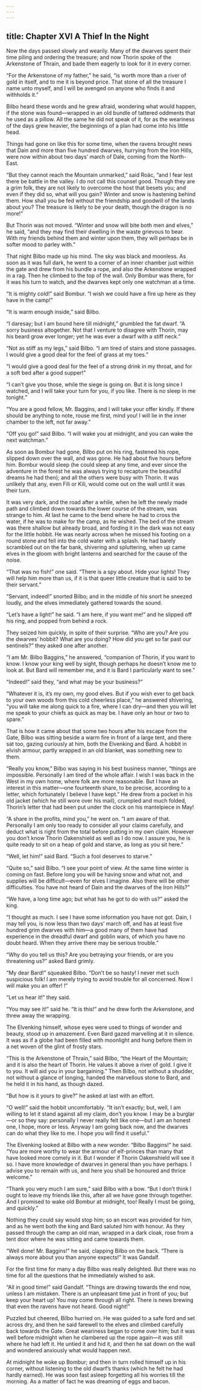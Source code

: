 ```yaml
---
---
---
```

title: Chapter XVI A Thief In the Night
---





Now the days passed slowly and wearily. Many of the dwarves spent their time piling and ordering the treasure; and now Thorin spoke of the Arkenstone of Thrain, and bade them eagerly to look for it in every corner.

“For the Arkenstone of my father,” he said, “is worth more than a river of gold in itself, and to me it is beyond price. That stone of all the treasure I name unto myself, and I will be avenged on anyone who finds it and withholds it.”

Bilbo heard these words and he grew afraid, wondering what would happen, if the stone was found—wrapped in an old bundle of tattered oddments that he used as a pillow. All the same he did not speak of it, for as the weariness of the days grew heavier, the beginnings of a plan had come into his little head.

Things had gone on like this for some time, when the ravens brought news that Dain and more than five hundred dwarves, hurrying from the Iron Hills, were now within about two days’ march of Dale, coming from the North-East.

“But they cannot reach the Mountain unmarked,” said Roäc, “and I fear lest there be battle in the valley. I do not call this counsel good. Though they are a grim folk, they are not likely to overcome the host that besets you; and even if they did so, what will you gain? Winter and snow is hastening behind them. How shall you be fed without the friendship and goodwill of the lands about you? The treasure is likely to be your death, though the dragon is no more!”

But Thorin was not moved. “Winter and snow will bite both men and elves,” he said, “and they may find their dwelling in the waste grievous to bear. With my friends behind them and winter upon them, they will perhaps be in softer mood to parley with.”

That night Bilbo made up his mind. The sky was black and moonless. As soon as it was full dark, he went to a corner of an inner chamber just within the gate and drew from his bundle a rope, and also the Arkenstone wrapped in a rag. Then he climbed to the top of the wall. Only Bombur was there, for it was his turn to watch, and the dwarves kept only one watchman at a time.

“It is mighty cold!” said Bombur. “I wish we could have a fire up here as they have in the camp!”

“It is warm enough inside,” said Bilbo.

“I daresay; but I am bound here till midnight,” grumbled the fat dwarf. “A sorry business altogether. Not that I venture to disagree with Thorin, may his beard grow ever longer; yet he was ever a dwarf with a stiff neck.”

“Not as stiff as my legs,” said Bilbo. “I am tired of stairs and stone passages. I would give a good deal for the feel of grass at my toes.”

“I would give a good deal for the feel of a strong drink in my throat, and for a soft bed after a good supper!”

“I can’t give you those, while the siege is going on. But it is long since I watched, and I will take your turn for you, if you like. There is no sleep in me tonight.”

“You are a good fellow, Mr. Baggins, and I will take your offer kindly. If there should be anything to note, rouse me first, mind you! I will lie in the inner chamber to the left, not far away.”

“Off you go!” said Bilbo. “I will wake you at midnight, and you can wake the next watchman.”

As soon as Bombur had gone, Bilbo put on his ring, fastened his rope, slipped down over the wall, and was gone. He had about five hours before him. Bombur would sleep (he could sleep at any time, and ever since the adventure in the forest he was always trying to recapture the beautiful dreams he had then); and all the others were busy with Thorin. It was unlikely that any, even Fili or Kili, would come out on the wall until it was their turn.

It was very dark, and the road after a while, when he left the newly made path and climbed down towards the lower course of the stream, was strange to him. At last he came to the bend where he had to cross the water, if he was to make for the camp, as he wished. The bed of the stream was there shallow but already broad, and fording it in the dark was not easy for the little hobbit. He was nearly across when he missed his footing on a round stone and fell into the cold water with a splash. He had barely scrambled out on the far bank, shivering and spluttering, when up came elves in the gloom with bright lanterns and searched for the cause of the noise.

“That was no fish!” one said. “There is a spy about. Hide your lights! They will help him more than us, if it is that queer little creature that is said to be their servant.”

“Servant, indeed!” snorted Bilbo; and in the middle of his snort he sneezed loudly, and the elves immediately gathered towards the sound.

“Let’s have a light!” he said. “I am here, if you want me!” and he slipped off his ring, and popped from behind a rock.

They seized him quickly, in spite of their surprise. “Who are you? Are you the dwarves’ hobbit? What are you doing? How did you get so far past our sentinels?” they asked one after another.

“I am Mr. Bilbo Baggins,” he answered, “companion of Thorin, if you want to know. I know your king well by sight, though perhaps he doesn’t know me to look at. But Bard will remember me, and it is Bard I particularly want to see.”

“Indeed!” said they, “and what may be your business?”

“Whatever it is, it’s my own, my good elves. But if you wish ever to get back to your own woods from this cold cheerless place,” he answered shivering, “you will take me along quick to a fire, where I can dry—and then you will let me speak to your chiefs as quick as may be. I have only an hour or two to spare.”



That is how it came about that some two hours after his escape from the Gate, Bilbo was sitting beside a warm fire in front of a large tent, and there sat too, gazing curiously at him, both the Elvenking and Bard. A hobbit in elvish armour, partly wrapped in an old blanket, was something new to them.

“Really you know,” Bilbo was saying in his best business manner, “things are impossible. Personally I am tired of the whole affair. I wish I was back in the West in my own home, where folk are more reasonable. But I have an interest in this matter—one fourteenth share, to be precise, according to a letter, which fortunately I believe I have kept.” He drew from a pocket in his old jacket (which he still wore over his mail), crumpled and much folded, Thorin’s letter that had been put under the clock on his mantelpiece in May!

“A share in the profits, mind you,” he went on. “I am aware of that. Personally I am only too ready to consider all your claims carefully, and deduct what is right from the total before putting in my own claim. However you don’t know Thorin Oakenshield as well as I do now. I assure you, he is quite ready to sit on a heap of gold and starve, as long as you sit here.”

“Well, let him!” said Bard. “Such a fool deserves to starve.”

“Quite so,” said Bilbo. “I see your point of view. At the same time winter is coming on fast. Before long you will be having snow and what not, and supplies will be difficult—even for elves I imagine. Also there will be other difficulties. You have not heard of Dain and the dwarves of the Iron Hills?”

“We have, a long time ago; but what has he got to do with us?” asked the king.

“I thought as much. I see I have some information you have not got. Dain, I may tell you, is now less than two days’ march off, and has at least five hundred grim dwarves with him—a good many of them have had experience in the dreadful dwarf and goblin wars, of which you have no doubt heard. When they arrive there may be serious trouble.”

“Why do you tell us this? Are you betraying your friends, or are you threatening us?” asked Bard grimly.

“My dear Bard!” squeaked Bilbo. “Don’t be so hasty! I never met such suspicious folk! I am merely trying to avoid trouble for all concerned. Now I will make you an offer! !”

“Let us hear it!” they said.

“You may see it!” said he. “It is this!” and he drew forth the Arkenstone, and threw away the wrapping.

The Elvenking himself, whose eyes were used to things of wonder and beauty, stood up in amazement. Even Bard gazed marvelling at it in silence. It was as if a globe had been filled with moonlight and hung before them in a net woven of the glint of frosty stars.

“This is the Arkenstone of Thrain,” said Bilbo, “the Heart of the Mountain; and it is also the heart of Thorin. He values it above a river of gold. I give it to you. It will aid you in your bargaining.” Then Bilbo, not without a shudder, not without a glance of longing, handed the marvellous stone to Bard, and he held it in his hand, as though dazed.

“But how is it yours to give?” he asked at last with an effort.

“O well!” said the hobbit uncomfortably. “It isn’t exactly; but, well, I am willing to let it stand against all my claim, don’t you know. I may be a burglar—or so they say: personally I never really felt like one—but I am an honest one, I hope, more or less. Anyway I am going back now, and the dwarves can do what they like to me. I hope you will find it useful.”

The Elvenking looked at Bilbo with a new wonder. “Bilbo Baggins!” he said. “You are more worthy to wear the armour of elf-princes than many that have looked more comely in it. But I wonder if Thorin Oakenshield will see it so. I have more knowledge of dwarves in general than you have perhaps. I advise you to remain with us, and here you shall be honoured and thrice welcome.”

“Thank you very much I am sure,” said Bilbo with a bow. “But I don’t think I ought to leave my friends like this, after all we have gone through together. And I promised to wake old Bombur at midnight, too! Really I must be going, and quickly.”

Nothing they could say would stop him; so an escort was provided for him, and as he went both the king and Bard saluted him with honour. As they passed through the camp an old man, wrapped in a dark cloak, rose from a tent door where he was sitting and came towards them.

“Well done! Mr. Baggins!” he said, clapping Bilbo on the back. “There is always more about you than anyone expects!” It was Gandalf.

For the first time for many a day Bilbo was really delighted. But there was no time for all the questions that he immediately wished to ask.

“All in good time!” said Gandalf. “Things are drawing towards the end now, unless I am mistaken. There is an unpleasant time just in front of you; but keep your heart up! You may come through all right. There is news brewing that even the ravens have not heard. Good night!”

Puzzled but cheered, Bilbo hurried on. He was guided to a safe ford and set across dry, and then he said farewell to the elves and climbed carefully back towards the Gate. Great weariness began to come over him; but it was well before midnight when he clambered up the rope again—it was still where he had left it. He untied it and hid it, and then he sat down on the wall and wondered anxiously what would happen next.

At midnight he woke up Bombur; and then in turn rolled himself up in his corner, without listening to the old dwarf’s thanks (which he felt he had hardly earned). He was soon fast asleep forgetting all his worries till the morning. As a matter of fact he was dreaming of eggs and bacon.

